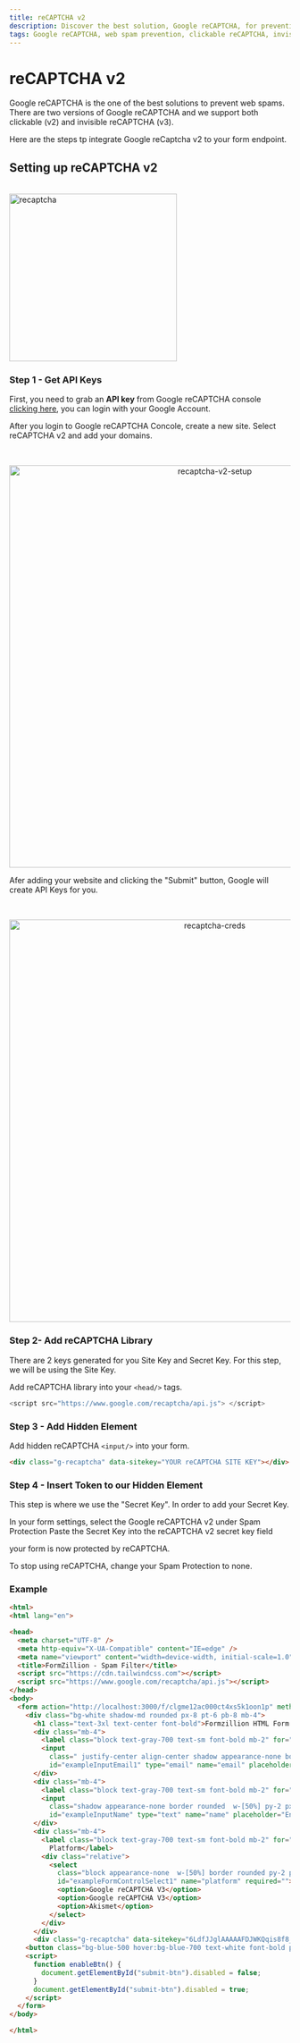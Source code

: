 ```yaml
---
title: reCAPTCHA v2
description: Discover the best solution, Google reCAPTCHA, for preventing web spams. This description highlights the support for both clickable (v2) and invisible (v3) versions, providing effective protection against spam activities on websites.
tags: Google reCAPTCHA, web spam prevention, clickable reCAPTCHA, invisible reCAPTCHA, v2, spam protection, online security, form, submission, automate, backend, open-source, integrations, Formzillion
---
```


# reCAPTCHA v2

Google reCAPTCHA is the one of the best solutions to prevent web spams. There are two versions of Google reCAPTCHA and
we support both clickable (v2) and invisible reCAPTCHA (v3).

Here are the steps tp integrate Google reCaptcha v2 to your form endpoint.

## Setting up reCAPTCHA v2

<br />
<img src="/setup/spam-protection/re-captcha-on-click.gif" alt="recaptcha" width="300px" />

### Step 1 - Get API Keys

First, you need to grab an **API key** from Google reCAPTCHA console [clicking here](https://www.google.com/recaptcha/about/), you can login with your Google Account.

After you login to Google reCAPTCHA Concole, create a new site. Select reCAPTCHA v2 and add your domains.

<br />
<p align="center">
  <img src="/setup/spam-protection/re-captcha-v2-setup.png" alt="recaptcha-v2-setup" width="720px" />
</p>

Afer adding your website and clicking the "Submit" button, Google will create API Keys for you.

<br />
<p align="center">
  <img src="/setup/spam-protection/re-captcha-creds.png" alt="recaptcha-creds" width="720px" />
</p>

### Step 2- Add reCAPTCHA Library

There are 2 keys generated for you Site Key and Secret Key. For this step, we will be using the Site Key.

Add reCAPTCHA library into your `<head/>` tags.

```js copy
<script src="https://www.google.com/recaptcha/api.js"> </script>
```

### Step 3 - Add Hidden Element

Add hidden reCAPTCHA `<input/>` into your form.

```html copy
<div class="g-recaptcha" data-sitekey="YOUR reCAPTCHA SITE KEY"></div>
```

### Step 4 - Insert Token to our Hidden Element

This step is where we use the "Secret Key". In order to add your Secret Key.

In your form settings, select the Google reCAPTCHA v2 under Spam Protection Paste the Secret Key into the reCAPTCHA v2
secret key field

your form is now protected by reCAPTCHA.

To stop using reCAPTCHA, change your Spam Protection to none.

### Example

```html copy
<html>
<html lang="en">

<head>
  <meta charset="UTF-8" />
  <meta http-equiv="X-UA-Compatible" content="IE=edge" />
  <meta name="viewport" content="width=device-width, initial-scale=1.0" />
  <title>FormZillion - Spam Filter</title>
  <script src="https://cdn.tailwindcss.com"></script>
  <script src="https://www.google.com/recaptcha/api.js"></script>
</head>
<body>
  <form action="http://localhost:3000/f/clgme12ac000ct4xs5k1oon1p" method="post">
    <div class="bg-white shadow-md rounded px-8 pt-6 pb-8 mb-4">
      <h1 class="text-3xl text-center font-bold">Formzillion HTML Form Example</h1>
      <div class="mb-4">
        <label class="block text-gray-700 text-sm font-bold mb-2" for="exampleInputEmail1">Email address</label>
        <input
          class=" justify-center align-center shadow appearance-none border rounded w-[50%] py-2 px-3 text-gray-700 leading-tight focus:outline-none focus:shadow-outline"
          id="exampleInputEmail1" type="email" name="email" placeholder="Enter email" required="" />
      </div>
      <div class="mb-4">
        <label class="block text-gray-700 text-sm font-bold mb-2" for="exampleInputName">Name</label>
        <input
          class="shadow appearance-none border rounded  w-[50%] py-2 px-3 text-gray-700 leading-tight focus:outline-none focus:shadow-outline"
          id="exampleInputName" type="text" name="name" placeholder="Enter your name" required="" />
      </div>
      <div class="mb-4">
        <label class="block text-gray-700 text-sm font-bold mb-2" for="exampleFormControlSelect1">Favourite
          Platform</label>
        <div class="relative">
          <select
            class="block appearance-none  w-[50%] border rounded py-2 px-3 text-gray-700 leading-tight focus:outline-none focus:shadow-outline"
            id="exampleFormControlSelect1" name="platform" required="">
            <option>Google reCAPTCHA V3</option>
            <option>Google reCAPTCHA V3</option>
            <option>Akismet</option>
          </select>
        </div>
      </div>
      <div class="g-recaptcha" data-sitekey="6LdfJJglAAAAAFDJWKQqis8f8_6L_XDVsLN_fDAx" data-callback="enableBtn"></div>
    <button class="bg-blue-500 hover:bg-blue-700 text-white font-bold py-2 px-4 rounded mt-2" type="submit" id="submit-btn" disabled>Send</button>
    <script>
      function enableBtn() {
        document.getElementById("submit-btn").disabled = false;
      }
      document.getElementById("submit-btn").disabled = true;
    </script>
  </form>
</body>

</html>
```
